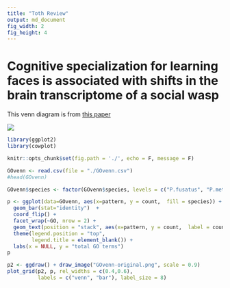 ```yaml
---
title: "Toth Review"
output: md_document
fig_width: 2 
fig_height: 4 
---
```


# Cognitive specialization for learning faces is associated with shifts in the brain transcriptome of a social wasp

This venn diagram is from [this paper](http://jeb.biologists.org/content/220/12/2149)

![](GOvenn-original.png)

```r
library(ggplot2)
library(cowplot)

knitr::opts_chunk$set(fig.path = './', echo = F, message = F)
```

```r
GOvenn <- read.csv(file = "./GOvenn.csv")
#head(GOvenn)

GOvenn$species <- factor(GOvenn$species, levels = c("P.fusatus", "P.metricus",  "both"))

p <- ggplot(data=GOvenn, aes(x=pattern, y = count,  fill = species)) + 
  geom_bar(stat="identity")  + 
  coord_flip() +
  facet_wrap(~GO, nrow = 2) +
  geom_text(position = "stack", aes(x=pattern, y = count,  label = count, hjust = 0.5)) +
  theme(legend.position = "top",
        legend.title = element_blank()) +
  labs(x = NULL, y = "total GO terms")
p

```

```r
p2 <- ggdraw() + draw_image("GOvenn-original.png", scale = 0.9)
plot_grid(p2, p, rel_widths = c(0.4,0.6),
          labels = c("venn", "bar"), label_size = 8)
```